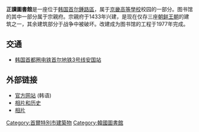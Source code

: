 {{Infobox Korean name
|img=Jeongdok public library.jpg
|hangul=정독도서관
|hanja=正讀圖書館
|rr=Jeongdok Doseogwan
|mr=Jŏngtok Tosŏgwan
}}
'''正讀圖書館'''是一座位于[[韩国|韩国]][[首尔|首尔]][[鍾路區|鍾路區]]，属于[[京畿高等學校|京畿高等學校]]校园的一部分。图书馆的其中一部分属于宗親府。宗親府于1433年兴建，是现在仅存三座[[朝鲜王朝|朝鲜王朝]]的建筑之一，其余建筑部分于战争中被破坏。改建成为图书馆的工程于1977年完成。
==交通==
*[[韩国首都圈电铁|韩国首都圈电铁]][[首尔地铁3号线|首尔地铁3号线]][[安国站_(首尔)|安国站]]
==外部链接==
* [https://web.archive.org/web/20110722140321/http://www.jeongdoklib.go.kr/ 官方网站] (韩语)
* [https://web.archive.org/web/20080709012135/http://www.rjkoehler.com/2007/11/03/jeongdok-public-library/ 相片和历史]
*[https://web.archive.org/web/20110723142426/http://www.hanokgirl.net/publicfacilities.html 相片]

{{coord|37|34|51.04|N|126|58|59.35|E|display=title}}

[[Category:首爾特別市建築物|Category:首爾特別市建築物]]
[[Category:韓國圖書館|Category:韓國圖書館]]